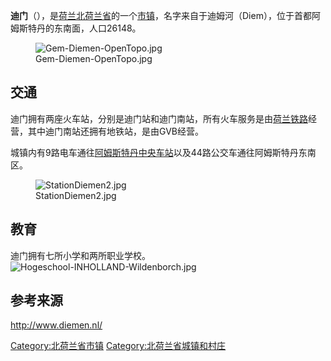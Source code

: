 {{unreferenced|time=2016-04-28T10:24:35+00:00}}
{{Infobox settlement
<!-- See Template:Infobox settlement for additional fields and descriptions -->
<!-- Name and transliteration -->
| name                    = 迪门
| native_name             = Diemen
| settlement_type         = [[市镇_(荷兰)|市镇]]
<!-- Images, nickname, motto -->
| image_skyline           = Oud Diemen, 1.jpg
| image_alt               = 
| image_caption           = 迪门街道及2004年修建的荷兰传统建筑
| image_flag              = Flag of Diemen (municipality).svg
| flag_size               = 100x67px
| flag_alt                = 
| image_shield            = Coat of arms of Diemen.svg
| shield_size             = 100x80px
| shield_alt              = 
<!-- Maps, coordinates -->
| image_map               = Map - NL - Municipality code 0384 (2009).svg
| map_alt                 = Highlighted position of Diemen in a municipal map of North Holland
| map_caption             = 北荷兰省
| latd = 52 |latm = 20 |latNS = N
| longd = 4 |longm = 58 |longEW = E
| coordinates_display     = inline,title
| coordinates_footnotes   = 
| coordinates_region      = NL
| elevation_m             = −1
| elevation_max_footnotes = <!-- for references: use <ref> tags -->
| elevation_max_m         =
| elevation_min_footnotes = <!-- for references: use <ref> tags -->
| elevation_min_m         =
<!-- Population, demographics -->
| population_footnotes    = 
| population_total        = 26,148
| population_density_km2  = 
| population_demonym      = 
<!-- Other information -->
| timezone               = [[欧洲中部时间|欧洲中部时间]]
| utc_offset             = +1
| timezone_DST           = [[欧洲中部夏令时间|欧洲中部夏令时间]]
| utc_offset_DST         = +2
| postal_code_type        = [[邮编|邮编]]
| postal_code             = 1110–1113
| area_code_type          = [[电话区号|电话区号]]
| area_code               = 020
| website                 = {{URL|1=http://www.diemen.nl}}
| footnotes               =
}}

'''迪门'''（{{lang-nl|Diemen}}），是[[荷兰|荷兰]][[北荷兰省|北荷兰省]]的一个[[市镇_(荷兰)|市镇]]，名字来自于迪姆河（Diem），位于首都阿姆斯特丹的东南面，人口26148。

[[File:Gem-Diemen-OpenTopo.jpg|thumb]]

== 交通 ==
迪门拥有两座火车站，分别是迪门站和迪门南站，所有火车服务是由[[荷兰铁路|荷兰铁路]]经营，其中迪门南站还拥有地铁站，是由GVB经营。

城镇内有9路电车通往[[阿姆斯特丹中央车站|阿姆斯特丹中央车站]]以及44路公交车通往阿姆斯特丹东南区。

[[File:StationDiemen2.jpg|thumb]]

== 教育 ==
迪门拥有七所小学和两所职业学校。
[[File:Hogeschool-INHOLLAND-Wildenborch.jpg|thumb]]

== 参考来源 ==
http://www.diemen.nl/ {{Wayback|url=http://www.diemen.nl/ |date=20071212155625 }}


{{Netherlands-geo-stub}}
{{North Holland Province}}
[[Category:北荷兰省市镇|Category:北荷兰省市镇]]
[[Category:北荷兰省城镇和村庄|Category:北荷兰省城镇和村庄]]